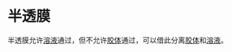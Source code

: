 # 半透膜

半透膜允许[溶液](/definition/solution)通过，但不允许[胶体](/definition/colloid)通过，可以借此分离[胶体](/definition/colloid)和[溶液](/definition/solution)。

